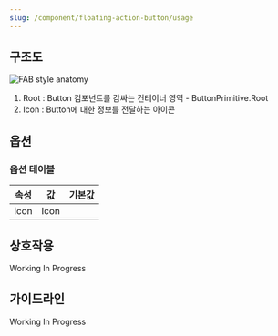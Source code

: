 ```yaml
---
slug: /component/floating-action-button/usage
---
```


## 구조도

<Anatomy>![FAB style anatomy](./anatomy.png)</Anatomy>

1. Root : Button 컴포넌트를 감싸는 컨테이너 영역 - ButtonPrimitive.Root
2. Icon : Button에 대한 정보를 전달하는 아이콘

## 옵션

### 옵션 테이블

| 속성 | 값   | 기본값 |
| ---- | ---- | ------ |
| icon | Icon |        |

## 상호작용

Working In Progress

## 가이드라인

Working In Progress
